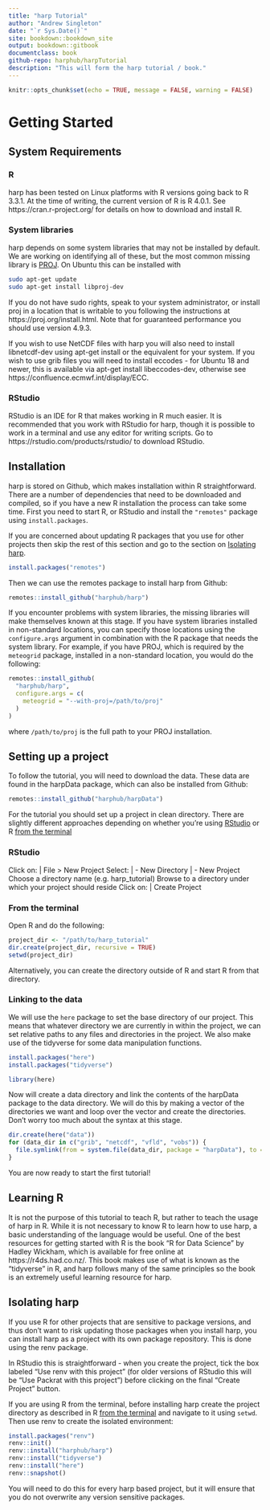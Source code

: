 ```yaml
---
title: "harp Tutorial"
author: "Andrew Singleton"
date: "`r Sys.Date()`"
site: bookdown::bookdown_site
output: bookdown::gitbook
documentclass: book
github-repo: harphub/harpTutorial
description: "This will form the harp tutorial / book."
---
```


```r
knitr::opts_chunk$set(echo = TRUE, message = FALSE, warning = FALSE)
```
# Getting Started

## System Requirements

### R
harp has been tested on Linux platforms with R versions going back to R 3.3.1. At the time of writing, the current version of R is R 4.0.1. See https://cran.r-project.org/ for details on how to download and install R. 

### System libraries
harp depends on some system libraries that may not be installed by default. We are working on identifying all of these, but the most common missing library is [PROJ](https://proj.org). On Ubuntu this can be installed with 

```bash
sudo apt-get update
sudo apt-get install libproj-dev
```

If you do not have sudo rights, speak to your system administrator, or install proj in a location that is writable to you following the instructions at https://proj.org/install.html. Note that for guaranteed performance you should use version 4.9.3. 

If you wish to use NetCDF files with harp you will also need to install libnetcdf-dev using apt-get install or the equivalent for your system. If you wish to use grib files you will need to install eccodes - for Ubuntu 18 and newer, this is available via apt-get install libeccodes-dev, otherwise see https://confluence.ecmwf.int/display/ECC.

### RStudio
RStudio is an IDE for R that makes working in R much easier. It is recommended that you work with RStudio for harp, though it is possible to work in a terminal and use any editor for writing scripts. Go to https://rstudio.com/products/rstudio/ to download RStudio.

## Installation
harp is stored on Github, which makes installation within R straightforward. There are a number of dependencies that need to be downloaded and compiled, so if you have a new R installation the process can take some time. First you need to start R, or RStudio and install the `"remotes"` package using `install.packages`. 

If you are concerned about updating R packages that you use for other projects then skip the rest of this section and go to the section on [Isolating harp]. 

```r
install.packages("remotes")
```

Then we can use the remotes package to install harp from Github:
```r
remotes::install_github("harphub/harp")
```

 
If you encounter problems with system libraries, the missing libraries will make themselves known at this stage. If you have system libraries installed in non-standard locations, you can specify those locations using the `configure.args` argument in combination with the R package that needs the system library. For example, if you have PROJ, which is required by the `meteogrid` package, installed in a non-standard location, you would do the following:
```r
remotes::install_github(
  "harphub/harp",
  configure.args = c(
    meteogrid = "--with-proj=/path/to/proj"
  )
)
```

where `/path/to/proj` is the full path to your PROJ installation. 

## Setting up a project
To follow the tutorial, you will need to download the data. These data are found in the harpData package, which can also be installed from Github:
```r
remotes::install_github("harphub/harpData")
```

For the tutorial you should set up a project in clean directory. There are slightly different approaches depending on whether you're using [RStudio] or R [from the terminal]

### RStudio
Click on:
|   File > New Project
Select:
|   - New Directory
|   - New Project
Choose a directory name (e.g. harp_tutorial)
Browse to a directory under which your project should reside
Click on:
|     Create Project

### From the terminal 
Open R and do the following:
```r
project_dir <- "/path/to/harp_tutorial"
dir.create(project_dir, recursive = TRUE)
setwd(project_dir)
```

Alternatively, you can create the directory outside of R and start R from that directory.

### Linking to the data
We will use the `here` package to set the base directory of our project. This means that whatever directory we are currently in within the project, we can set relative paths to any files and directories in the project. We also make use of the tidyverse for some data manipulation functions.
```r
install.packages("here")
install.packages("tidyverse")
```

```r
library(here)
```

Now will create a data directory and link the contents of the harpData package to the data directory. We will do this by making a vector of the directories we want and loop over the vector and create the directories. Don't worry too much about the syntax at this stage. 
```r
dir.create(here("data"))
for (data_dir in c("grib", "netcdf", "vfld", "vobs")) {
  file.symlink(from = system.file(data_dir, package = "harpData"), to = here("data"))
}
```

You are now ready to start the first tutorial!

## Learning R
It is not the purpose of this tutorial to teach R, but rather to teach the usage of harp in R. While it is not necessary to know R to learn how to use harp, a basic understanding of the language would be useful. One of the best resources for getting started with R is the book "R for Data Science" by Hadley Wickham, which is available for free online at https://r4ds.had.co.nz/. This book makes use of what is known as the "tidyverse" in R, and harp follows many of the same principles so the book is an extremely useful learning resource for harp.

## Isolating harp
If you use R for other projects that are sensitive to package versions, and thus don't want to risk updating those packages when you install harp, you can install harp as a project with its own package repository. This is done using the renv package. 

In RStudio this is straightforward - when you create the project, tick the box labeled "Use renv with this project" (for older versions of RStudio this will be "Use Packrat with this project") before clicking on the final "Create Project" button.

If you are using R from the terminal, before installing harp create the project directory as described in R [from the terminal] and navigate to it using `setwd`. Then use renv to create the isolated environment:
```r
install.packages("renv")
renv::init()
renv::install("harphub/harp")
renv::install("tidyverse")
renv::install("here")
renv::snapshot()
```

You will need to do this for every harp based project, but it will ensure that you do not overwrite any version sensitive packages. 
